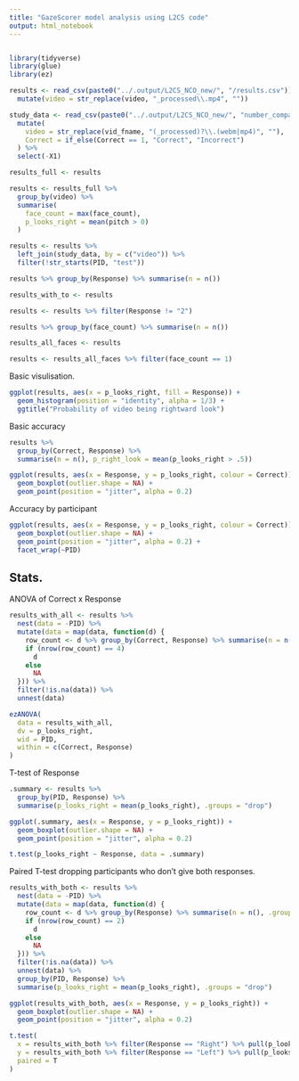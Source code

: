 ```yaml
---
title: "GazeScorer model analysis using L2CS code"
output: html_notebook
---
```

```r

```

```r
library(tidyverse)
library(glue)
library(ez)

results <- read_csv(paste0("../.output/L2CS_NCO_new/", "/results.csv")) %>%
  mutate(video = str_replace(video, "_processed\\.mp4", ""))

study_data <- read_csv(paste0("../.output/L2CS_NCO_new/", "number_comparison_online.csv")) %>%
  mutate(
    video = str_replace(vid_fname, "(_processed)?\\.(webm|mp4)", ""),
    Correct = if_else(Correct == 1, "Correct", "Incorrect")
  ) %>%
  select(-X1)

results_full <- results

results <- results_full %>% 
  group_by(video) %>%
  summarise(
    face_count = max(face_count),
    p_looks_right = mean(pitch > 0)
  )

results <- results %>% 
  left_join(study_data, by = c("video")) %>%
  filter(!str_starts(PID, "test"))

results %>% group_by(Response) %>% summarise(n = n())

results_with_to <- results

results <- results %>% filter(Response != "2")

results %>% group_by(face_count) %>% summarise(n = n())

results_all_faces <- results

results <- results_all_faces %>% filter(face_count == 1)

```

Basic visulisation.

```r

ggplot(results, aes(x = p_looks_right, fill = Response)) +
  geom_histogram(position = "identity", alpha = 1/3) + 
  ggtitle("Probability of video being rightward look")

```
Basic accuracy

```r

results %>% 
  group_by(Correct, Response) %>%
  summarise(n = n(), p_right_look = mean(p_looks_right > .5))

ggplot(results, aes(x = Response, y = p_looks_right, colour = Correct)) +
  geom_boxplot(outlier.shape = NA) +
  geom_point(position = "jitter", alpha = 0.2)


```

Accuracy by participant

```r


ggplot(results, aes(x = Response, y = p_looks_right, colour = Correct)) +
  geom_boxplot(outlier.shape = NA) +
  geom_point(position = "jitter", alpha = 0.2) +
  facet_wrap(~PID)

```
## Stats.

ANOVA of Correct x Response

```r

results_with_all <- results %>%
  nest(data = -PID) %>%
  mutate(data = map(data, function(d) {
    row_count <- d %>% group_by(Correct, Response) %>% summarise(n = n(), .groups = "drop")
    if (nrow(row_count) == 4)
      d
    else
      NA
  })) %>%
  filter(!is.na(data)) %>%
  unnest(data)

ezANOVA(
  data = results_with_all,
  dv = p_looks_right,
  wid = PID,
  within = c(Correct, Response)
)

```

T-test of Response

```r

.summary <- results %>% 
  group_by(PID, Response) %>% 
  summarise(p_looks_right = mean(p_looks_right), .groups = "drop")

ggplot(.summary, aes(x = Response, y = p_looks_right)) +
  geom_boxplot(outlier.shape = NA) +
  geom_point(position = "jitter", alpha = 0.2)

t.test(p_looks_right ~ Response, data = .summary)

```

Paired T-test dropping participants who don't give both responses.

```r

results_with_both <- results %>%
  nest(data = -PID) %>%
  mutate(data = map(data, function(d) {
    row_count <- d %>% group_by(Response) %>% summarise(n = n(), .groups = "drop")
    if (nrow(row_count) == 2)
      d
    else
      NA
  })) %>%
  filter(!is.na(data)) %>%
  unnest(data) %>%
  group_by(PID, Response) %>% 
  summarise(p_looks_right = mean(p_looks_right), .groups = "drop")

ggplot(results_with_both, aes(x = Response, y = p_looks_right)) +
  geom_boxplot(outlier.shape = NA) +
  geom_point(position = "jitter", alpha = 0.2)

t.test(
  x = results_with_both %>% filter(Response == "Right") %>% pull(p_looks_right),
  y = results_with_both %>% filter(Response == "Left") %>% pull(p_looks_right),
  paired = T
)

```
